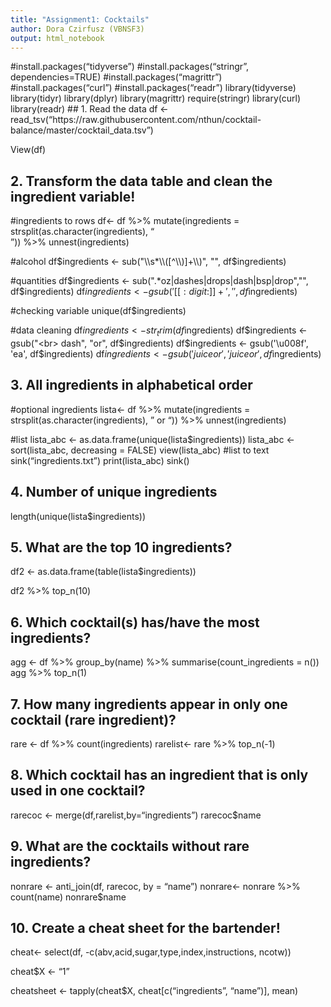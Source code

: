 ```yaml
---
title: "Assignment1: Cocktails"
author: Dora Czirfusz (VBNSF3)
output: html_notebook
---
```

#install.packages("tidyverse")
#install.packages("stringr", dependencies=TRUE)
#install.packages("magrittr")
#install.packages("curl")
#install.packages("readr")
library(tidyverse)
library(tidyr)
library(dplyr)
library(magrittr)
require(stringr)
library(curl)
library(readr)
## 1. Read the data
df <- read_tsv("https://raw.githubusercontent.com/nthun/cocktail-balance/master/cocktail_data.tsv")

View(df)

## 2. Transform the data table and clean the ingredient variable!
#ingredients to rows
df<- df %>% 
    mutate(ingredients = strsplit(as.character(ingredients), "<br/>")) %>% 
    unnest(ingredients)
    
#alcohol
df$ingredients <- sub("\\s*\\([^\\)]+\\)", "", df$ingredients)

#quantities
df$ingredients <- sub(".*oz|dashes|drops|dash|bsp|drop","", df$ingredients)
df$ingredients <- gsub('[[:digit:]]+', '', df$ingredients)

#checking variable
unique(df$ingredients)

#data cleaning
df$ingredients<-str_trim(df$ingredients)
df$ingredients <- gsub("<br> dash", "or", df$ingredients)
df$ingredients <- gsub('\u008f', 'ea', df$ingredients)
df$ingredients <- gsub('juiceor', 'juice or', df$ingredients)



## 3. All ingredients in alphabetical order
#optional ingredients
lista<- df %>% 
    mutate(ingredients = strsplit(as.character(ingredients), " or ")) %>% 
    unnest(ingredients)

#list
lista_abc <- as.data.frame(unique(lista$ingredients))
lista_abc <- sort(lista_abc, decreasing = FALSE)
view(lista_abc)
#list to text
sink("ingredients.txt")
print(lista_abc)
sink()


## 4. Number of unique ingredients
length(unique(lista$ingredients))

## 5. What are the top 10 ingredients?
df2 <- as.data.frame(table(lista$ingredients))

df2 %>%
  top_n(10)


## 6. Which cocktail(s) has/have the most ingredients?
agg <- df %>% group_by(name) %>% summarise(count_ingredients = n())
agg %>%
  top_n(1)
  
  
## 7. How many ingredients appear in only one cocktail (rare ingredient)?

rare <- df %>% count(ingredients)
rarelist<- rare %>%
  top_n(-1)

## 8. Which cocktail has an ingredient that is only used in one cocktail?

rarecoc <- merge(df,rarelist,by="ingredients")
rarecoc$name

## 9. What are the cocktails without rare ingredients?

nonrare <- anti_join(df, rarecoc, by = "name")
nonrare<- nonrare %>% count(name)
nonrare$name

## 10. Create a cheat sheet for the bartender!

cheat<- select(df, -c(abv,acid,sugar,type,index,instructions, ncotw))

cheat$X <- "1"

cheatsheet <- tapply(cheat$X, cheat[c("ingredients", "name")], mean)
